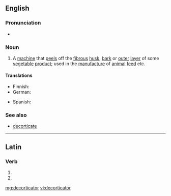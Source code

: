 ==English==

===Pronunciation===
* {{a|UK}} {{IPA|/diːˈkɔː(ɹ)tɪkeɪtə(ɹ)/}}

===Noun===
{{en-noun}}

# A [[machine]] that [[peel]]s off the [[fibrous]] [[husk]], [[bark]] or [[outer]] [[layer]] of some [[vegetable]] [[product]]; used in the [[manufacture]] of [[animal]] [[feed]] etc.

====Translations====
{{trans-top|peeling machine}}
* Finnish: {{t-|fi|kuorimakone}}
* German: {{t-|de|Schälmaschine|f}}
{{trans-mid}}
* Spanish: {{t-|es|descortezador}}
{{trans-bottom}}

===See also===
* [[decorticate]]

----

==Latin==

===Verb===
{{la-verb-form|decorticātor}}

# {{conjugation of|decortico|decorticō|2|s|fut|pass|imp|lang=la}}
# {{conjugation of|decortico|decorticō|3|s|fut|pass|imp|lang=la}}

[[mg:decorticator]]
[[vi:decorticator]]